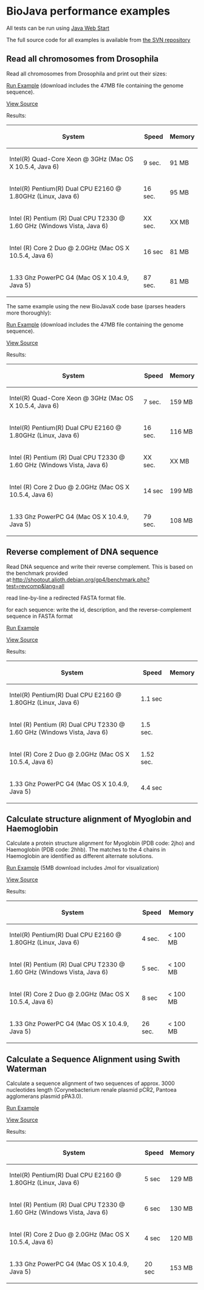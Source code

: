 = BioJava performance examples=

All tests can be run using [http://java.sun.com/products/javawebstart/ Java Web Start]

The full source code for all examples is available from [http://code.open-bio.org/svnweb/index.cgi/biojava/browse/biojava-live/trunk/demos/performance the SVN repository]

== Read all chromosomes from Drosophila ==
Read all chromosomes from Drosophila and print out their sizes:

[http://www.biojava.org/download/performance/biojava-test.jnlp Run Example] (download includes the 47MB file containing the genome sequence).

[[BioJava:Performance:ReadDrosophila|View Source]]

Results:

{| class="wikitable"
|-
! System
! Speed
! Memory
|-
| Intel(R) Quad-Core Xeon @ 3GHz (Mac OS X 10.5.4, Java 6)
| 9 sec.
| 91 MB
|-
| Intel(R) Pentium(R) Dual CPU E2160 @ 1.80GHz (Linux, Java 6)
| 16 sec.
| 95 MB
|-
| Intel (R) Pentium (R) Dual CPU T2330 @ 1.60 GHz (Windows Vista, Java 6)
| XX sec.
| XX MB
|-
| Intel (R) Core 2 Duo @ 2.0GHz (Mac OS X 10.5.4, Java 6)
| 16 sec
| 81 MB
|-
| 1.33 Ghz PowerPC G4 (Mac OS X 10.4.9, Java 5)
| 87 sec.
| 81 MB
|}


The same example using the new BioJavaX code base (parses headers more thoroughly):

[http://www.biojava.org/download/performance/biojava-testX.jnlp Run Example] (download includes the 47MB file containing the genome sequence).

[http://code.open-bio.org/svnweb/index.cgi/biojava/view/biojava-live/trunk/demos/performance/ReadFastaX2.java View Source]

Results:

{| class="wikitable"
|-
! System
! Speed
! Memory
|-
| Intel(R) Quad-Core Xeon @ 3GHz (Mac OS X 10.5.4, Java 6)
| 7 sec.
| 159 MB
|-
| Intel(R) Pentium(R) Dual CPU E2160 @ 1.80GHz (Linux, Java 6)
| 16 sec.
| 116 MB
|-
| Intel (R) Pentium (R) Dual CPU T2330 @ 1.60 GHz (Windows Vista, Java 6)
| XX sec.
| XX MB
|-
| Intel (R) Core 2 Duo @ 2.0GHz (Mac OS X 10.5.4, Java 6)
| 14 sec
| 199 MB
|-
| 1.33 Ghz PowerPC G4 (Mac OS X 10.4.9, Java 5)
| 79 sec.
| 108 MB
|}

== Reverse complement of DNA sequence ==

Read DNA sequence and write their reverse complement. This is based on the benchmark provided at:[http://shootout.alioth.debian.org/gp4/benchmark.php?test=revcomp&lang=all http://shootout.alioth.debian.org/gp4/benchmark.php?test=revcomp&lang=all] 

read line-by-line a redirected FASTA format file. 

for each sequence: write the id, description, and the reverse-complement sequence in FASTA format 

[http://www.biojava.org/download/performance/biojava-revcomp.jnlp Run Example]

[[BioJava:Performance:ReverseComplement|View Source]]

Results:

{| class="wikitable"
|-
! System
! Speed
! Memory
|-
| Intel(R) Pentium(R) Dual  CPU  E2160  @ 1.80GHz (Linux, Java 6)
| 1.1 sec
| 
|-
| Intel (R) Pentium (R) Dual CPU T2330 @ 1.60 GHz (Windows Vista, Java 6)
| 1.5 sec.
|
|-
| Intel (R) Core 2 Duo @ 2.0GHz (Mac OS X 10.5.4, Java 6)
| 1.52 sec.
| 
|-
| 1.33 Ghz PowerPC G4 (Mac OS X 10.4.9, Java 5)
| 4.4 sec
| 
|}

== Calculate structure alignment of Myoglobin and Haemoglobin ==

Calculate a protein structure alignment for Myoglobin (PDB code: 2jho) and Haemoglobin (PDB code: 2hhb).
The matches to the 4 chains in Haemoglobin are identified as different alternate solutions.

[http://www.biojava.org/download/performance/biojava-structure-example1.jnlp Run Example] (5MB download includes Jmol for visualization)

[[BioJava:Performance:AlignMyoHemo|View Source]]

Results:

{| class="wikitable"
|-
! System
! Speed
! Memory
|-
| Intel(R) Pentium(R) Dual CPU E2160 @ 1.80GHz (Linux, Java 6)
| 4 sec.
| < 100 MB
|-
| Intel (R) Pentium (R) Dual CPU T2330 @ 1.60 GHz (Windows Vista, Java 6)
| 5 sec.
| < 100 MB
|-
| Intel (R) Core 2 Duo @ 2.0GHz (Mac OS X 10.5.4, Java 6)
| 8 sec
| < 100 MB
|-
| 1.33 Ghz PowerPC G4 (Mac OS X 10.4.9, Java 5)
| 26 sec.
| < 100 MB
|}

== Calculate a Sequence Alignment using Swith Waterman ==

Calculate a sequence alignment of two sequences of approx. 3000 nucleotides length (Corynebacterium renale plasmid pCR2, Pantoea agglomerans plasmid pPA3.0).


[http://www.biojava.org/download/performance/biojava-testSW.jnlp Run Example]

[[BioJava:Performance:AlignSW|View Source]]

Results:


{| class="wikitable"
|-
! System
! Speed
! Memory
|-
| Intel(R) Pentium(R) Dual CPU E2160 @ 1.80GHz (Linux, Java 6)
| 5 sec
| 129 MB
|-
| Intel (R) Pentium (R) Dual CPU T2330 @ 1.60 GHz (Windows Vista, Java 6)
| 6 sec
| 130 MB
|-
| Intel (R) Core 2 Duo @ 2.0GHz (Mac OS X 10.5.4, Java 6)
| 4 sec
| 120 MB
|-
| 1.33 Ghz PowerPC G4 (Mac OS X 10.4.9, Java 5)
| 20 sec
| 153 MB
|}